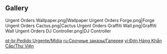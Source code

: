 {{Event Tabs}}
==Gallery==
<gallery>
Urgent Orders Wallpaper.png|Wallpaper
Urgent Orders Forge.png|Forge
Urgent Orders Cactus.png|Cactus
Urgent Orders Graffiti Wall.png|Graffiti Wall
Urgent Orders DJ Controller.png|DJ Controller
</gallery>

[[pt-br:Pedido Urgente/Mídia]]
[[ru:Срочные заказы/Галерея]]
[[vi:Đơn Hàng Khẩn Cấp/Thư Viện]]
